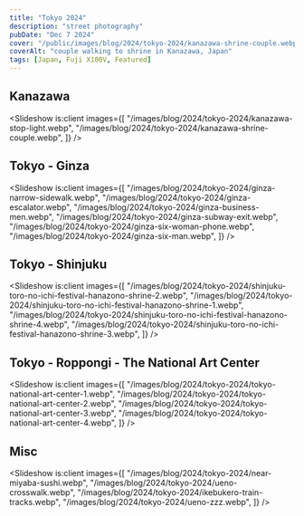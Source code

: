 ```yaml
---
title: "Tokyo 2024"
description: "street photography"
pubDate: "Dec 7 2024"
cover: "/public/images/blog/2024/tokyo-2024/kanazawa-shrine-couple.webp"
coverAlt: "couple walking to shrine in Kanazawa, Japan"
tags: [Japan, Fuji X100V, Featured]
---
```



## Kanazawa

<Slideshow
  is:client
  images={[
    "/images/blog/2024/tokyo-2024/kanazawa-stop-light.webp",
    "/images/blog/2024/tokyo-2024/kanazawa-shrine-couple.webp",
  ]}
/>

## Tokyo - Ginza

<Slideshow
  is:client
  images={[
    "/images/blog/2024/tokyo-2024/ginza-narrow-sidewalk.webp",
    "/images/blog/2024/tokyo-2024/ginza-escalator.webp",
    "/images/blog/2024/tokyo-2024/ginza-business-men.webp",
    "/images/blog/2024/tokyo-2024/ginza-subway-exit.webp",
    "/images/blog/2024/tokyo-2024/ginza-six-woman-phone.webp",
    "/images/blog/2024/tokyo-2024/ginza-six-man.webp",
  ]}
/>

## Tokyo - Shinjuku

<Slideshow
  is:client
  images={[
    "/images/blog/2024/tokyo-2024/shinjuku-toro-no-ichi-festival-hanazono-shrine-2.webp",
    "/images/blog/2024/tokyo-2024/shinjuku-toro-no-ichi-festival-hanazono-shrine-1.webp",
    "/images/blog/2024/tokyo-2024/shinjuku-toro-no-ichi-festival-hanazono-shrine-4.webp",
    "/images/blog/2024/tokyo-2024/shinjuku-toro-no-ichi-festival-hanazono-shrine-3.webp",
  ]}
/>

## Tokyo - Roppongi - The National Art Center

<Slideshow
  is:client
  images={[
    "/images/blog/2024/tokyo-2024/tokyo-national-art-center-1.webp",
    "/images/blog/2024/tokyo-2024/tokyo-national-art-center-2.webp",
    "/images/blog/2024/tokyo-2024/tokyo-national-art-center-3.webp",
    "/images/blog/2024/tokyo-2024/tokyo-national-art-center-4.webp",
  ]}
/>

## Misc

<Slideshow
  is:client
  images={[
    "/images/blog/2024/tokyo-2024/near-miyaba-sushi.webp",
    "/images/blog/2024/tokyo-2024/ueno-crosswalk.webp",
    "/images/blog/2024/tokyo-2024/ikebukero-train-tracks.webp",
    "/images/blog/2024/tokyo-2024/ueno-zzz.webp",
  ]}
/>
